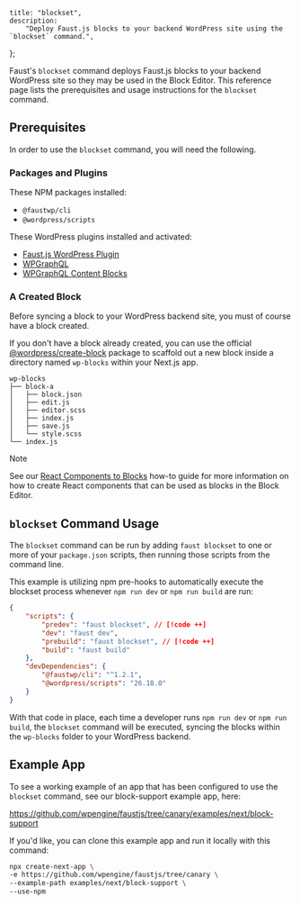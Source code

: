 	title: "blockset",
	description:
		"Deploy Faust.js blocks to your backend WordPress site using the `blockset` command.",
};

Faust's `blockset` command deploys Faust.js blocks to your backend WordPress site so they may be used in the Block Editor. This reference page lists the prerequisites and usage instructions for the `blockset` command.

## Prerequisites

In order to use the `blockset` command, you will need the following.

### Packages and Plugins

These NPM packages installed:

- `@faustwp/cli`
- `@wordpress/scripts`

These WordPress plugins installed and activated:

- [Faust.js WordPress Plugin](https://wordpress.org/plugins/faustwp/)
- [WPGraphQL](https://wordpress.org/plugins/wp-graphql/)
- [WPGraphQL Content Blocks](https://github.com/wpengine/wp-graphql-content-blocks)

### A Created Block

Before syncing a block to your WordPress backend site, you must of course have a block created.

If you don't have a block already created, you can use the official [@wordpress/create-block](https://developer.wordpress.org/block-editor/reference-guides/packages/packages-create-block/) package to scaffold out a new block inside a directory named `wp-blocks` within your Next.js app.

```
wp-blocks
├── block-a
│   ├── block.json
│   ├── edit.js
│   ├── editor.scss
│   ├── index.js
│   ├── save.js
│   └── style.scss
└── index.js
```

> [!NOTE]
> See our [React Components to Blocks](/docs/how-to/custom-blocks/) how-to guide for more information on how to create React components that can be used as blocks in the Block Editor.

## `blockset` Command Usage

The `blockset` command can be run by adding `faust blockset` to one or more of your `package.json` scripts, then running those scripts from the command line.

This example is utilizing npm pre-hooks to automatically execute the blockset process whenever `npm run dev` or `npm run build` are run:

```json title="package.json"
{
	"scripts": {
		"predev": "faust blockset", // [!code ++]
		"dev": "faust dev",
		"prebuild": "faust blockset", // [!code ++]
		"build": "faust build"
	},
	"devDependencies": {
		"@faustwp/cli": "^1.2.1",
		"@wordpress/scripts": "26.18.0"
	}
}
```

With that code in place, each time a developer runs `npm run dev` or `npm run build`, the `blockset` command will be executed, syncing the blocks within the `wp-blocks` folder to your WordPress backend.

## Example App

To see a working example of an app that has been configured to use the `blockset` command, see our block-support example app, here:

https://github.com/wpengine/faustjs/tree/canary/examples/next/block-support

If you'd like, you can clone this example app and run it locally with this command:

```bash
npx create-next-app \
-e https://github.com/wpengine/faustjs/tree/canary \
--example-path examples/next/block-support \
--use-npm
```
